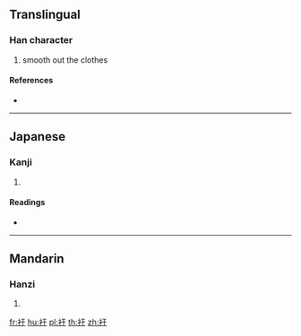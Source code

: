 {{character info/new}}
==Translingual==

===Han character===
{{Han char|rn=145|rad=衣|as=03|sn=9|four=|canj=LMJ}}

# smooth out the clothes

====References====
* {{Han ref|kx=1111.090|dkj=34100|hdz=53074.120|uh=8866|ud=34918}}

----

==Japanese==

===Kanji===
{{ja-kanji|grade=|rs=衣03}}

# {{defn|lang=ja|sort=衣03}}

====Readings====
* {{ja-readings|on=[[かん]] (kan)|kun=[[のばす]] (nobasu)|nanori=}}

----

==Mandarin==

===Hanzi===
{{cmn-hanzi|pin=[[gǎn]] ([[gan3]])|wg=kan<sup>3</sup>}}

# {{defn|lang=cmn|sort=衣03}}

[[fr:衦]]
[[hu:衦]]
[[pl:衦]]
[[th:衦]]
[[zh:衦]]